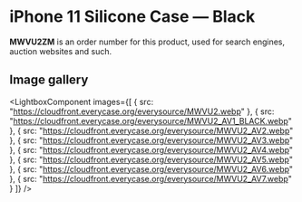 
# iPhone 11 Silicone Case — Black

<Callout type='info' emoji='👉🏻'>**MWVU2ZM** is an order number for this product, used for search engines, auction websites and such.</Callout>

## Image gallery

<LightboxComponent
    images={[
      {
        src: "https://cloudfront.everycase.org/everysource/MWVU2.webp"
      },
      {
        src: "https://cloudfront.everycase.org/everysource/MWVU2_AV1_BLACK.webp"
      },
      {
        src: "https://cloudfront.everycase.org/everysource/MWVU2_AV2.webp"
      },
      {
        src: "https://cloudfront.everycase.org/everysource/MWVU2_AV3.webp"
      },
      {
        src: "https://cloudfront.everycase.org/everysource/MWVU2_AV4.webp"
      },
      {
        src: "https://cloudfront.everycase.org/everysource/MWVU2_AV5.webp"
      },
      {
        src: "https://cloudfront.everycase.org/everysource/MWVU2_AV6.webp"
      },
      {
        src: "https://cloudfront.everycase.org/everysource/MWVU2_AV7.webp"
      }
    ]}
  />
